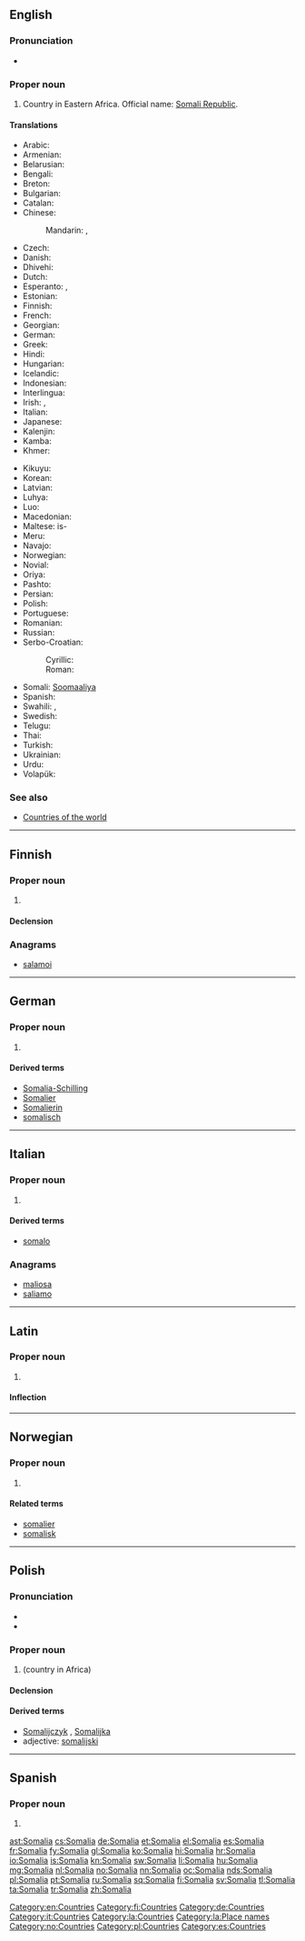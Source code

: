 {{also|Somália|Sómalía|Somàlia}}
==English==
{{wikipedia}}

===Pronunciation===
* {{rhymes|ɑːliə}}

===Proper noun===
{{en-proper noun}}

# Country in Eastern Africa. Official name: [[Somali Republic]].

====Translations====
{{trans-top|country in Eastern Africa}}
* Arabic: {{t-|ar|الصومال‎|m|tr=al-Sumaal}}
* Armenian: {{t-|hy|Սոմալի|tr=Somali}}
* Belarusian: {{t-|be|Самалі|f|tr=Samalí|sc=Cyrl}}
* Bengali: {{t-|bn|সোমালিয়া|tr=somaliẏa|sc=Beng}}
* Breton: {{t-|br|Somalia}}
* Bulgarian: {{t-|bg|Сомалия|f|tr=Somálija|sc=Cyrl}}
* Catalan: {{t+|ca|Somàlia|f}}
* Chinese:
*: Mandarin: {{t-|cmn|索馬里|sc=Hani}}, {{t-|cmn|索马里|tr=Suǒmǎlǐ|sc=Hani}}
* Czech: {{t+|cs|Somálsko|n}}
* Danish: {{t-|da|Somalia}}
* Dhivehi: {{t|dv|ސޯމާލިއާ|sc=Thaa}}
* Dutch: {{t+|nl|Somalië}}
* Esperanto: {{t-|eo|Somalio}}, {{t-|eo|Somalujo}}
* Estonian: {{t+|et|Somaalia}}
* Finnish: {{t+|fi|Somalia}}
* French: {{t+|fr|Somalie|f}}
* Georgian: {{t-|ka|სომალი|tr=somali|sc=Geor}}
* German: {{t+|de|Somalia|n}}
* Greek: {{t-|el|Σομαλία|f|tr=Somalía}}
* Hindi: {{t+|hi|सोमालिया|m|tr=somāliyā|sc=Deva}}
* Hungarian: {{t+|hu|Szomália}}
* Icelandic: {{t+|is|Sómalía}}
* Indonesian: {{t-|id|Somalia}}
* Interlingua: {{t-|ia|Somalia}}
* Irish: {{t-|ga|Somáil|f|alt=An tSomáil}}, {{t-|ga|Poblacht na Somáile|f}}
* Italian: {{t-|it|Somalia|f}}
* Japanese: {{t+|ja|ソマリア|tr=Somaria}}
* Kalenjin: {{tø|kln|Somalia}}
* Kamba: {{tø|kam|Somalia}}
* Khmer: {{t-|km|សូម៉ាលី|tr=soomaalii|sc=Khmr}}
{{trans-mid}}
* Kikuyu: {{tø|ki|Somalia}}
* Korean: {{t+|ko|소말리아|tr=Somallia|sc=Hang}}
* Latvian: {{t|lv|Somālija}}
* Luhya: {{tø|luy|Somalia}}
* Luo: {{tø|luo|Somalia}}
* Macedonian: {{t+|mk|Сомалија|f|tr=Somálija}}
* Maltese: is-{{t-|mt|Somalja}}
* Meru: {{tø|mer|Somalia}}
* Navajo: {{tø|nv|Soomáálii bikéyah}}
* Norwegian: {{t+|no|Somalia}}
* Novial: {{tø|nov|Somalia}}
* Oriya: {{t|or|ସୋମାଲିଆ|sc=Orya}}
* Pashto: {{t-|ps|سوماليا|f|tr=somālyā|sc=ps-Arab}}
* Persian: {{t+|fa|سومالی|tr=Sumâli|sc=fa-Arab}}
* Polish: {{t+|pl|Somalia|f}}
* Portuguese: {{t+|pt|Somália}}
* Romanian: {{t-|ro|Somalia|f}}
* Russian: {{t-|ru|Сомали|f|tr=Somalí}} {{indeclinable}}
* Serbo-Croatian:
*: Cyrillic: {{t-|sh|Сомалија|f}}
*: Roman: {{t-|sh|Somalija|f}}
* Somali: [[Soomaaliya]]
* Spanish: {{t+|es|Somalia|f}}
* Swahili: {{t+|sw|Somalia}}, {{t-|sw|Usomali}}
* Swedish: {{t+|sv|Somalia}}
* Telugu: {{t|te|సొమాలియా|sc=Telu}}
* Thai: {{t+|th|โซมาเลีย|tr=somalia}}
* Turkish: {{t+|tr|Somali}}
* Ukrainian: {{t+|uk|Сомалі|f|tr=Somalí|sc=Cyrl}}
* Urdu: {{t-|ur|صومالیہ|m|tr=somāliyā|sc=ur-Arab}}
* Volapük: {{t+|vo|Somalän}}
{{trans-bottom}}

===See also===
* [[Appendix:Countries of the world|Countries of the world]]

[[Category:en:Countries]]

----

==Finnish==
{{wikipedia|lang=fi}}

===Proper noun===
{{fi-proper noun}}

# {{l|en|Somalia}}

====Declension====
{{fi-decl-kulkija|Somali|nopl=1}}

===Anagrams===
* [[salamoi#Finnish|salamoi]]

[[Category:fi:Countries]]

----

==German==
{{wikipedia|lang=de}}

===Proper noun===
{{head|de|proper noun|g=n|genitive|Somalias}}

# {{l|en|Somalia}}

====Derived terms====
* [[Somalia-Schilling]]
* [[Somalier]]
* [[Somalierin]]
* [[somalisch]]

[[Category:de:Countries]]

----

==Italian==
{{wikipedia|lang=it}}

===Proper noun===
{{it-proper noun|g=f}}

# {{l|en|Somalia}}

====Derived terms====
* [[somalo]]

===Anagrams===
* [[maliosa#Italian|maliosa]]
* [[saliamo#Italian|saliamo]]

[[Category:it:Countries]]

----

==Latin==
{{wikipedia|lang=la}}

===Proper noun===
{{la-proper noun|Somalia|Somaliae|Somaliae|f|first}}

# {{l|en|Somalia}}

====Inflection====
{{la-decl-1st-loc|Somali}}

[[Category:la:Countries]]
[[Category:la:Place names]]

----

==Norwegian==

===Proper noun===
{{head|no|proper noun}}

# {{l|en|Somalia}}

====Related terms====
* [[somalier]]
* [[somalisk]]

[[Category:no:Countries]]

----

==Polish==

===Pronunciation===
* {{IPA|/sɔˈmalja/|lang=pl}}
* {{audio|Pl-Somalia.ogg|audio}}

===Proper noun===
{{head|pl|proper noun|g=f}}

# {{l|en|Somalia}} (country in Africa)

====Declension====
{{pl-decl-noun-sing
|Somalia
|Somalii
|Somalii
|Somalię
|Somalią
|Somalii
|Somalio
}}

====Derived terms====
* [[Somalijczyk]] {{m}}, [[Somalijka]] {{f}}
* adjective: [[somalijski]]

[[Category:pl:Countries]]

----

==Spanish==
{{wikipedia|lang=es}}

===Proper noun===
{{es-proper noun|f}}

# {{l|en|Somalia}}

[[Category:es:Countries]]

[[ast:Somalia]]
[[cs:Somalia]]
[[de:Somalia]]
[[et:Somalia]]
[[el:Somalia]]
[[es:Somalia]]
[[fr:Somalia]]
[[fy:Somalia]]
[[gl:Somalia]]
[[ko:Somalia]]
[[hi:Somalia]]
[[hr:Somalia]]
[[io:Somalia]]
[[is:Somalia]]
[[kn:Somalia]]
[[sw:Somalia]]
[[li:Somalia]]
[[hu:Somalia]]
[[mg:Somalia]]
[[nl:Somalia]]
[[no:Somalia]]
[[nn:Somalia]]
[[oc:Somalia]]
[[nds:Somalia]]
[[pl:Somalia]]
[[pt:Somalia]]
[[ru:Somalia]]
[[sq:Somalia]]
[[fi:Somalia]]
[[sv:Somalia]]
[[tl:Somalia]]
[[ta:Somalia]]
[[tr:Somalia]]
[[zh:Somalia]]